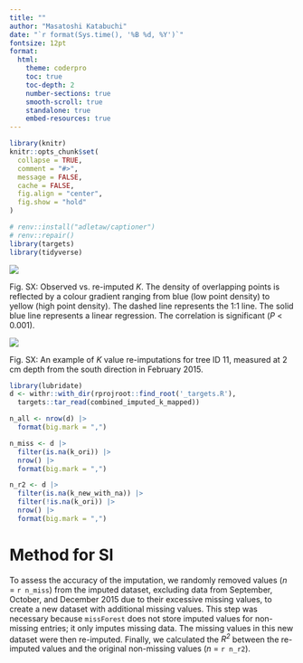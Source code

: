 ```yaml
---
title: ""
author: "Masatoshi Katabuchi"
date: "`r format(Sys.time(), '%B %d, %Y')`"
fontsize: 12pt
format:
  html:
    theme: coderpro
    toc: true
    toc-depth: 2
    number-sections: true
    smooth-scroll: true
    standalone: true
    embed-resources: true
---
```


```r
library(knitr)
knitr::opts_chunk$set(
  collapse = TRUE,
  comment = "#>",
  message = FALSE,
  cache = FALSE,
  fig.align = "center",
  fig.show = "hold"
)
```

```r
# renv::install("adletaw/captioner")
# renv::repair()
library(targets)
library(tidyverse)
```


![](`r paste0("file://", here::here("figs/imp_r2.png"))`)

Fig. SX: Observed vs. re-imputed *K*.
The density of overlapping points is reflected by a colour gradient ranging from blue (low point density) to yellow (high point density).
The dashed line represents the 1:1 line.
The solid blue line represents a linear regression.
The correlation is significant (*P* < 0.001).

![](`r paste0("file://", here::here("figs/imp_points2.png"))`)

Fig. SX: An example of *K* value re-imputations for tree ID 11, measured at 2 cm depth from the south direction in February 2015.

```r
library(lubridate)
d <- withr::with_dir(rprojroot::find_root('_targets.R'),
  targets::tar_read(combined_imputed_k_mapped))

n_all <- nrow(d) |>
  format(big.mark = ",")

n_miss <- d |>
  filter(is.na(k_ori)) |>
  nrow() |>
  format(big.mark = ",")

n_r2 <- d |>
  filter(is.na(k_new_with_na)) |>
  filter(!is.na(k_ori)) |>
  nrow() |>
  format(big.mark = ",")
```


# Method for SI

To assess the accuracy of the imputation, we randomly removed values (*n* = `r n_miss`) from the imputed dataset, excluding data from September, October, and December 2015 due to their excessive missing values, to create a new dataset with additional missing values.
This step was necessary because `missForest` does not store imputed values for non-missing entries; it only imputes missing data.
The missing values in this new dataset were then re-imputed.
Finally, we calculated the *R^2^* between the re-imputed values and the original non-missing values (*n* = `r n_r2`).

